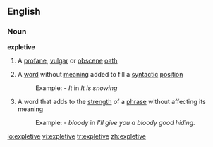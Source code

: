 ==English==
===Noun===
{{wikipedia}}
'''expletive'''
#A [[profane]], [[vulgar]] or [[obscene]] [[oath]]
#{{linguistics}} A [[word]] without [[meaning]] added to fill a [[syntactic]] [[position]]
#:Example: - ''It'' in ''It is snowing''
#{{linguistics}} A word that adds to the [[strength]] of a [[phrase]] without affecting its meaning
#:Example: - ''bloody'' in ''I'll give you a bloody good hiding.''

[[io:expletive]]
[[vi:expletive]]
[[tr:expletive]]
[[zh:expletive]]